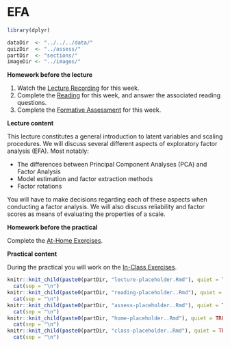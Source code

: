 # EFA

```{r week4_global_options, include = FALSE}
library(dplyr)

dataDir  <- "../../../data/"
quizDir  <- "../assess/"
partDir  <- "sections/"
imageDir <- "../images/"
```

**Homework before the lecture**

1. Watch the [Lecture Recording](lecture-3.html) for this week.
1. Complete the [Reading](reading-3.html) for this week, and answer the 
associated reading questions.
1. Complete the [Formative Assessment](formative-assessment-3.html) for this week.

**Lecture content**

This lecture constitutes a general introduction to latent variables and scaling 
procedures. We will discuss several different aspects of exploratory factor 
analysis (EFA). Most notably:

- The differences between Principal Component Analyses (PCA) and Factor Analysis
- Model estimation and factor extraction methods
- Factor rotations

You will have to make decisions regarding each of these aspects when conducting
a factor analysis. We will also discuss reliability and factor scores as means 
of evaluating the properties of a scale.

**Homework before the practical**

Complete the [At-Home Exercises](at-home-exercises-3.html). 

**Practical content**

During the practical you will work on the [In-Class Exercises](in-class-exercises-3.html).

<!------------------------------------------------------------------------------
```{r, echo = FALSE, message = FALSE, warning = FALSE, results = "asis"}
knitr::knit_child(paste0(partDir, "w2_lecture.Rmd"), quiet = TRUE) %>%
  cat(sep = "\n")
knitr::knit_child(paste0(partDir, "w2_reading.Rmd"), quiet = TRUE) %>%
  cat(sep = "\n")
knitr::knit_child(paste0(partDir, "w2_assess.Rmd"), quiet = TRUE) %>%
  cat(sep = "\n")
knitr::knit_child(paste0(partDir, "w2_home.Rmd"), quiet = TRUE) %>%
  cat(sep = "\n")
knitr::knit_child(paste0(partDir, "w2_class.Rmd"), quiet = TRUE) %>%
  cat(sep = "\n")
```
------------------------------------------------------------------------------->

```{r, echo = FALSE, message = FALSE, warning = FALSE, results = "asis"}
knitr::knit_child(paste0(partDir, "lecture-placeholder.Rmd"), quiet = TRUE) %>%
  cat(sep = "\n")
knitr::knit_child(paste0(partDir, "reading-placeholder..Rmd"), quiet = TRUE) %>%
  cat(sep = "\n")
knitr::knit_child(paste0(partDir, "assess-placeholder..Rmd"), quiet = TRUE) %>%
  cat(sep = "\n")
knitr::knit_child(paste0(partDir, "home-placeholder..Rmd"), quiet = TRUE) %>%
  cat(sep = "\n")
knitr::knit_child(paste0(partDir, "class-placeholder..Rmd"), quiet = TRUE) %>%
  cat(sep = "\n")
```
